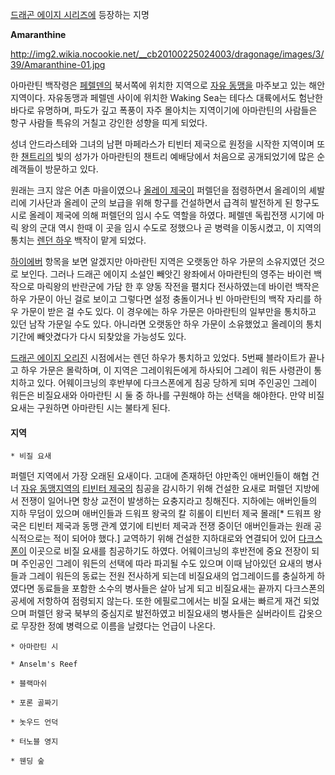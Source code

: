 [[드래곤 에이지 시리즈]]에 등장하는 지명

'''Amaranthine'''

http://img2.wikia.nocookie.net/__cb20100225024003/dragonage/images/3/39/Amaranthine-01.jpg

아마란틴 백작령은 [[페렐덴]]의 북서쪽에 위치한 지역으로 [[자유 동맹]]을 마주보고 있는 해안 지역이다. 자유동맹과 페렐덴 사이에 위치한 Waking Sea는 테다스 대륙에서도 험난한 바다로 유명하며, 파도가 깊고 폭풍이 자주 몰아치는 지역이기에 아마란틴의 사람들은 항구 사람들 특유의 거칠고 강인한 성향을 띠게 되었다.

성녀 안드라스테와 그녀의 남편 마페라스가 티빈터 제국으로 원정을 시작한 지역이며 또한 [[챈트리]]의 빛의 성가가 아마란틴의 챈트리 예배당에서 처음으로 공개되었기에 많은 순례객들이 방문하고 있다. 

원래는 크지 않은 어촌 마을이였으나 [[올레이 제국]]이 퍼렐던을 점령하면서 올레이의 셰발리에 기사단과 올레이 군의 보급을 위해 항구를 건설하면서 급격히 발전하게 된 항구도시로 올레이 제국에 의해 퍼렐던의 임시 수도 역할을 하였다. 페렐덴 독립전쟁 시기에 마릭 왕의 군대 역시 한때 이 곳을 임시 수도로 정했으나 곧 병력을 이동시켰고, 이 지역의 통치는 [[렌던 하우]] 백작이 맡게 되었다.

[[하이에버]] 항목을 보면 알겠지만 아마란틴 지역은 오랫동안 하우 가문의 소유지였던 것으로 보인다. 그러나 드래곤 에이지 소설인 빼앗긴 왕좌에서 아마란틴의 영주는 바이런 백작으로 마릭왕의 반란군에 가담 한 후 양동 작전을 펼치다 전사하였는데 바이런 백작은 하우 가문이 아닌 걸로 보이고 그렇다면 설정 충돌이거나 빈 아마란틴의 백작 자리를  하우 가문이 받은 걸 수도 있다. 이 경우에는 하우 가문은 아마란틴의 일부만을 통치하고 있던 남작 가문일 수도 있다. 아니라면 오랫동안 하우 가문이 소유했었고 올레이의 통치기간에 빼앗겼다가 다시 되찾았을 가능성도 있다.

[[드래곤 에이지 오리진]] 시점에서는 렌던 하우가 통치하고 있었다. 5번째 블라이트가 끝나고 하우 가문은 몰락하며, 이 지역은 그레이워든에게 하사되어 그레이 워든 사령관이 통치하고 있다. 어웨이크닝의 후반부에 다크스폰에게 침공 당하게 되며 주인공인 그레이 워든은 비질요새와 아마란틴 시 둘 중 하나를 구원해야 하는 선택을 해야한다. 만약 비질 요새는 구원하면 아마란틴 시는 불타게 된다.

==== 지역 ====
 * 비질 요새
퍼렐던 지역에서 가장 오래된 요새이다. 고대에 존재하던 야만족인 애버인들이 해협 건너 [[자유 동맹]]지역의 [[티빈터 제국]]의 침공을 감시하기 위해 건설한 요새로 퍼렐던 지방에서 전쟁이 일어나면 항상 교전이 발생하는 요충지라고 칭해진다. 지하에는 애버인들의 지하 무덤이 있으며 애버인들과 드워프 왕국의 칼 히롤이 티빈터 제국 몰래[* 드워프 왕국은 티빈터 제국과 동맹 관계 였기에 티빈터 제국과 전쟁 중이던 애버인들과는 원래 공식적으로는 적이 되어야 했다.] 교역하기 위해 건설한 지하대로와 연결되어 있어 [[다크스폰]]이 이곳으로 비질 요새를 침공하기도 하였다. 어웨이크닝의 후반전에 중요 전장이 되며 주인공인 그레이 워든의 선택에 따라 파괴될 수도 있으며 이때 남아있던 요새의 병사들과 그레이 워든의 동료는 전원 전사하게 되는데 비질요새의 업그레이드를 충실하게 하였다면 동료들을 포함한 소수의 병사들은 살아 남게 되고 비질요새는 끝까지 다크스폰의 공세에 저항하여 점령되지 않는다. 또한 에필로그에서는 비질 요새는 빠르게 재건 되었으며 퍼렐던 왕국 북부의 중심지로 발전하였고 비질요새의 병사들은 실버라이트 갑옷으로 무장한 정예 병력으로 이름을 날렸다는 언급이 나온다.

 * 아마란틴 시

 * Anselm's Reef

 * 블랙마쉬

 * 포론 골짜기

 * 놋우드 언덕

 * 터노블 영지

 * 웬딩 숲

